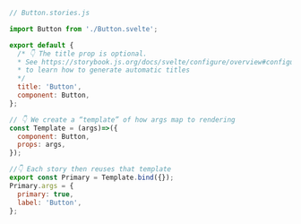 ```js
// Button.stories.js

import Button from './Button.svelte';

export default {
  /* 👇 The title prop is optional.
  * See https://storybook.js.org/docs/svelte/configure/overview#configure-story-loading
  * to learn how to generate automatic titles
  */
  title: 'Button',
  component: Button,
};

// 👇 We create a “template” of how args map to rendering
const Template = (args)=>({
  component: Button,
  props: args,
});

//👇 Each story then reuses that template
export const Primary = Template.bind({});
Primary.args = {
  primary: true,
  label: 'Button',
};
```